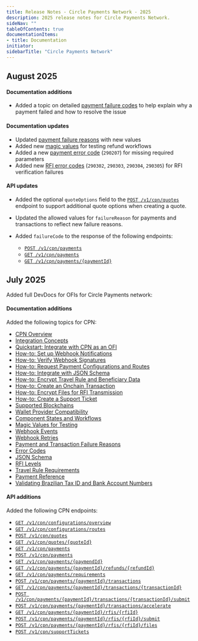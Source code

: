 ```yaml
---
title: Release Notes - Circle Payments Network - 2025
description: 2025 release notes for Circle Payments Network.
sideNav: ""
tableOfContents: true
documentationItems: 
- title: Documentation
initiator: 
sidebarTitle: "Circle Payments Network"
---
```


## August 2025

<Update label="2025.08.29">

#### Documentation additions

- Added a topic on detailed
  [payment failure codes](/cpn/references/payment-failure-codes) to help explain
  why a payment failed and how to resolve the issue

#### Documentation updates

- Updated
  [payment failure reasons](/cpn/references/payment-and-transaction-failure-reasons#payments)
  with new values
- Added new [magic values](/cpn/references/magic-values) for testing refund
  workflows
- Added a new [payment error code](/cpn/references/error-codes#payment)
  (`290207`) for missing required parameters
- Added new [RFI error codes](/cpn/references/error-codes#rfi) (`290302`,
  `290303`, `290304`, `290305`) for RFI verification failures

#### API updates

- Added the optional `quoteOptions` field to the
  [`POST /v1/cpn/quotes`](/api-reference/cpn/cpn-platform/create-quotes)
  endpoint to support additional quote options when creating a quote.
- Updated the allowed values for `failureReason` for payments and transactions
  to reflect new failure reasons.
- Added `failureCode` to the response of the following endpoints:

  - [`POST /v1/cpn/payments`](/api-reference/cpn/cpn-platform/create-payment)
  - [`GET /v1/cpn/payments`](/api-reference/cpn/cpn-platform/list-payments)
  - [`GET /v1/cpn/payments/{paymentId}`](/api-reference/cpn/cpn-platform/get-payment)

</Update>

## July 2025

<Update label="2025.07.25">

Added full DevDocs for OFIs for Circle Payments network:

#### Documentation additions

Added the following topics for CPN:

- [CPN Overview](/cpn)
- [Integration Concepts](/cpn/concepts/integration-concepts)
- [Quickstart: Integrate with CPN as an OFI](/cpn/quickstarts/integrate-with-cpn-ofi)
- [How-to: Set up Webhook Notifications](/cpn/howtos/setup-webhook-notifications)
- [How-to: Verify Webhook Signatures](/cpn/howtos/verify-webhook-signatures)
- [How-to: Request Payment Configurations and Routes](/cpn/howtos/request-payment-config)
- [How-to: Integrate with JSON Schema](/cpn/howtos/integrate-with-json-schema)
- [How-to: Encrypt Travel Rule and Beneficiary Data](/cpn/howtos/encrypt-travel-rule-beneficiary-data)
- [How-to: Create an Onchain Transaction](/cpn/howtos/create-an-onchain-txn)
- [How-to: Encrypt Files for RFI Transmission](/cpn/howtos/encrypt-files)
- [How-to: Create a Support Ticket](/cpn/howtos/create-support-ticket)
- [Supported Blockchains](/cpn/references/supported-blockchains)
- [Wallet Provider Compatibility](/cpn/references/wallet-provider-compatibility)
- [Component States and Workflows](/cpn/references/component-states-and-workflows)
- [Magic Values for Testing](/cpn/references/magic-values)
- [Webhook Events](/cpn/references/webhook-events)
- [Webhook Retries](/cpn/references/webhook-retries)
- [Payment and Transaction Failure Reasons](/cpn/references/payment-and-transaction-failure-reasons)
- [Error Codes](/cpn/references/error-codes)
- [JSON Schema](/cpn/references/json-schema)
- [RFI Levels](/cpn/references/rfi-levels)
- [Travel Rule Requirements](/cpn/references/travel-rule-requirements)
- [Payment Reference](/cpn/references/payment-reference)
- [Validating Brazilian Tax ID and Bank Account Numbers](/cpn/references/validating-brazil-tax-account-id)

#### API additions

Added the following CPN endpoints:

- [`GET /v1/cpn/configurations/overview`](/api-reference/cpn/cpn-platform/get-payment-configurations-overview)
- [`GET /v1/cpn/configurations/routes`](/api-reference/cpn/cpn-platform/list-routes)
- [`POST /v1/cpn/quotes`](/api-reference/cpn/cpn-platform/create-quotes)
- [`GET /v1/cpn/quotes/{quoteId}`](/api-reference/cpn/cpn-platform/get-quote)
- [`GET /v1/cpn/payments`](/api-reference/cpn/cpn-platform/list-payments)
- [`POST /v1/cpn/payments`](/api-reference/cpn/cpn-platform/create-payment)
- [`GET /v1/cpn/payments/{paymendId}`](/api-reference/cpn/cpn-platform/get-payment)
- [`GET /v1/cpn/payments/{paymentId}/refunds/{refundId}`](/api-reference/cpn/cpn-platform/get-refund)
- [`GET /v1/cpn/payments/requirements`](/api-reference/cpn/cpn-platform/get-payment-requirements)
- [`POST /v1/cpn/payments/{paymentId}/transactions`](/api-reference/cpn/cpn-platform/create-transaction)
- [`GET /v1/cpn/payments/{paymentId}/transactions/{transactionId}`](/api-reference/cpn/cpn-platform/get-transaction)
- [`POST /v1/cpn/payments/{paymentId}/transactions/{transactionId}/submit`](/api-reference/cpn/cpn-platform/submit-transaction)
- [`POST /v1/cpn/payments/{paymentId}/transactions/accelerate`](/api-reference/cpn/cpn-platform/accelerate-transaction)
- [`GET /v1/cpn/payments/{paymentId}/rfis/{rfiId}`](/api-reference/cpn/cpn-platform/get-rfi)
- [`POST /v1/cpn/payments/{paymentId}/rfis/{rfiId}/submit`](/api-reference/cpn/cpn-platform/submit-rfi)
- [`POST /v1/cpn/payments/{paymentId}/rfis/{rfiId}/files`](/api-reference/cpn/cpn-platform/upload-rfi-file)
- [`POST /v1/cpn/supportTickets`](/api-reference/cpn/cpn-platform/create-support-ticket)
</Update>
